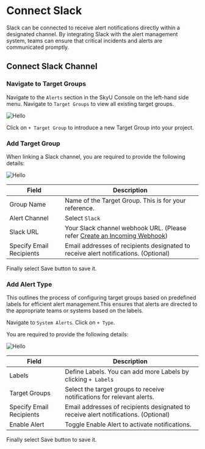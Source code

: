 
# Connect Slack

Slack can be connected to receive alert notifications directly within a designated channel. By integrating Slack with the alert management system, teams can ensure that critical incidents and alerts are communicated promptly.

## Connect Slack Channel

<Steps>

### Navigate to Target Groups

Navigate to the `Alerts` section in the SkyU Console on the left-hand side menu. Navigate to `Target Groups` to view all existing target groups.

<Image
  src="/assets/images/alerts/list-target-groups.png"
  alt="Hello"
  width={600}
  height={300}
/>

Click on `+ Target Group` to introduce a new Target Group into your project.

### Add Target Group

When linking a Slack channel, you are required to provide the following details:

<Image
  src="/assets/images/alerts/connect-slack.png"
  alt="Hello"
  width={600}
  height={300}
/>

| Field                    | Description                                                                                                                           |
| ------------------------ | ------------------------------------------------------------------------------------------------------------------------------------- |
| Group Name               | Name of the Target Group. This is for your reference.                                                                                 |
| Alert Channel            | Select `Slack`                                                                                                                        |
| Slack URL                | Your Slack channel webhook URL. (Please refer [Create an Incoming Webhook](https://api.slack.com/messaging/webhooks#getting_started)) |
| Specify Email Recipients | Email addresses of recipients designated to receive alert notifications. (Optional)                                                   |

Finally select Save button to save it.

### Add Alert Type

This outlines the process of configuring target groups based on predefined labels for efficient alert management.This ensures that alerts are directed to the appropriate teams or systems based on the labels.

Navigate to `System Alerts`. Click on `+ Type`.

You are required to provide the following details:

<Image
  src="/assets/images/alerts/create-alert-type.png"
  alt="Hello"
  width={600}
  height={300}
/>

| Field                    | Description                                                                         |
| ------------------------ | ----------------------------------------------------------------------------------- |
| Labels                   | Define Labels. You can add more Labels by clicking `+ Labels`                       |
| Target Groups            | Select the target groups to receive notifications for relevant alerts.              |
| Specify Email Recipients | Email addresses of recipients designated to receive alert notifications. (Optional) |
| Enable Alert             | Toggle Enable Alert to activate notifications.                                      |

Finally select Save button to save it.

</Steps>

